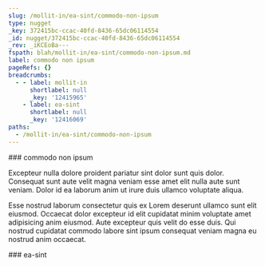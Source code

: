 ```yaml
---
slug: /mollit-in/ea-sint/commodo-non-ipsum
type: nugget
_key: 372415bc-ccac-40fd-8436-65dc06114554
_id: nugget/372415bc-ccac-40fd-8436-65dc06114554
_rev: _iKCEoBa---
fspath: blah/mollit-in/ea-sint/commodo-non-ipsum.md
label: commodo non ipsum
pageRefs: {}
breadcrumbs:
  - - label: mollit-in
      shortlabel: null
      _key: '12415965'
    - label: ea-sint
      shortlabel: null
      _key: '12416069'
paths:
  - /mollit-in/ea-sint/commodo-non-ipsum
---
```


<NuggetArea>
<Nugget slug="/mollit-in/ea-sint/commodo-non-ipsum" type="nugget" _key="372415bc-ccac-40fd-8436-65dc06114554" _id="nugget/372415bc-ccac-40fd-8436-65dc06114554" _rev="_iKCEoBa---" fspath="blah/mollit-in/ea-sint/commodo-non-ipsum.md" label="commodo non ipsum" paths="/mollit-in/ea-sint/commodo-non-ipsum">
<NuggetBody>
### commodo non ipsum

Excepteur nulla dolore proident pariatur sint dolor sunt quis dolor. Consequat sunt aute velit magna veniam esse amet elit nulla aute sunt veniam. Dolor id ea laborum anim ut irure duis ullamco voluptate aliqua.

Esse nostrud laborum consectetur quis ex Lorem deserunt ullamco sunt elit eiusmod. Occaecat dolor excepteur id elit cupidatat minim voluptate amet adipisicing anim eiusmod. Aute excepteur quis velit do esse duis. Qui nostrud cupidatat commodo labore sint ipsum consequat veniam magna eu nostrud anim occaecat.

</NuggetBody>
<Breadcrumbs>
<Crumbs>
<Crumb _key="12415965" label="mollit-in" /><Crumb _key="12416069" label="ea-sint" />
</Crumbs>
</Breadcrumbs>
</Nugget>

<NuggetsInbound>
</NuggetsInbound>
<NuggetsOutbound>
</NuggetsOutbound>
</NuggetArea>
<PassagesInbound>
<Passage direction="inbound" type="passage" _key="12416069" _id="passage/12416069" _rev="_iKCEoBS---" label="ea-sint" passage="ea-sint" fspath="blah/mollit-in/ea-sint" paths="/mollit-in/ea-sint" slug="/mollit-in/ea-sint">
<NuggetBody>
### ea-sint

</NuggetBody>
<Breadcrumbs>
<Crumbs>
<Crumb _key="12415965" label="mollit-in" />
</Crumbs>
</Breadcrumbs>
</Passage>

</PassagesInbound>
<PassagesOutbound>
</PassagesOutbound>